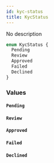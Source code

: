 ```yaml
---
id: kyc-status
title: KycStatus
---
```



No description

```graphql
enum KycStatus {
  Pending
  Review
  Approved
  Failed
  Declined
}
```


### Values

#### `Pending` 




#### `Review` 




#### `Approved` 




#### `Failed` 




#### `Declined` 






